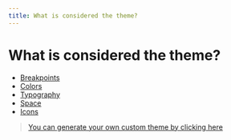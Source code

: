 ```yaml
---
title: What is considered the theme?
---
```


# What is considered the theme?

- [Breakpoints](/theme/breakpoints)
- [Colors](/theme/colors)
- [Typography](/theme/typography)
- [Space](/theme/space)
- [Icons ](/components/icon)


> [You can generate your own custom theme by clicking here](/theme/generator)
      